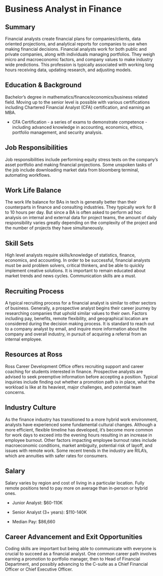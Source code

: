 # Business Analyst in Finance
 
## Summary {-}

Financial analysts create financial plans for companies/clients, data oriented projections, and analytical reports for companies to use when making financial decisions. Financial analysts work for both public and private companies, along with individuals managing portfolios. They weigh micro and macroeconomic factors, and company values to make industry wide predictions. This profession is typically associated with working long hours receiving data, updating research, and adjusting models.

## Education & Background {-}

Bachelor’s degree in mathematics/finance/economics/business related field. Moving up to the senior level is possible with various certifications including Chartered Financial Analyst (CFA) certification, and earning an MBA. 

* CFA Certification - a series of exams to demonstrate competence - including advanced knowledge in accounting, economics, ethics, portfolio management, and security analysis.

## Job Responsibilities {-}

Job responsibilities include performing equity stress tests on the company’s asset portfolio and making financial projections. Some unspoken tasks of the job include downloading market data from bloomberg terminal, automating workflows.

## Work Life Balance {-}

The work life balance for BAs in tech is generally better than their counterparts in finance and consulting industries. They typically work for 8 to 10 hours per day. But since a BA is often asked to perform ad hoc analysis on internal and external data for project teams, the amount of daily responsibility varies greatly depending on the complexity of the project and the number of projects they have simultaneously. 

## Skill Sets {-}

High level analysts require skills/knowledge of statistics, finance, economics, and accounting. In order to be successful, financial analysts must be avid problem solvers, critical thinkers, and be able to quickly implement creative solutions. It is important to remain educated about market trends  and news cycles. Communication skills are a must.

## Recruiting Process {-}

A typical recruiting process for a financial analyst is similar to other sectors of business. Generally, a prospective analyst begins their career journey by researching companies that uphold similar values to their own. Factors including pay, benefits, remote flexibility, and geographical location are considered during the  decision making process. It is standard to reach out to a company analyst by email, and inquire more information about the company and overall industry, in pursuit of acquiring a referral from an internal employee. 

## Resources at Ross {-}

Ross Career Development Office offers recruiting support and career coaching for students interested in finance. Prospective analysts are advised to seek preemptive information before accepting a position. Typical inquiries include finding out whether  a promotion path is in place, what the workload is like at its  heaviest, major challenges, and potential team concerns.

## Industry Culture {-}

As the finance industry has transitioned to a more hybrid work environment, analysts have experienced some fundamental cultural changes. Although a more efficient, flexible timeline has developed, it’s become more common for work days to exceed into the evening hours resulting in an increase in employee burnout. Other factors impacting employee burnout rates include macroeconomic conditions, market ambiguity, potential risk of layoff, and issues with remote work. Some recent trends in the industry are RILA’s, which are annuities with safer rates for consumers. 

## Salary {-}

Salary varies by region and cost of living in a particular location. Fully remote positions tend to pay more on average than in-person or hybrid ones.

* Junior Analyst: $60-110K

* Senior Analyst (3+ years):  $110-140K

* Median Pay: $86,660

## Career Advancement and Exit Opportunities {-}

Coding skills are important but being able to communicate with everyone is crucial to succeed as a financial analyst. One common career path involves earning a promotion to portfolio manager, then to Head of Financial Department, and possibly advancing to the C-suite as a Chief Financial Officer or Chief Executive Officer.
